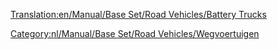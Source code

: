[[Translation:en/Manual/Base Set/Road Vehicles/Battery Trucks]]

{{nl/Manual/Base Set/Road Vehicles/Wegvoertuig|name     = MightyMover Batterijtruck
  |img      = en/Archive/Old 32bpp/MightyMover Battery.gif
  |price    = £4.797 (€ 9.594)
  |speed    = 30 mph (48 km/h)
  |annual   = £421 (€ 842)
  |designed = 1936
  |life     = 15
  |capacity = 17 [[nl/Manual/Base Set/Cargos/Batterijen|batterijen]]
}}

{{nl/Manual/Base Set/Road Vehicles/Wegvoertuig|name     = Powernaught Batterijtruck
  |img      = en/Archive/Old 32bpp/Powernaught Battery.gif
  |price    = £6.027 ( €12.054)
  |speed    = 55 mph (88 km/h)
  |annual   = £787 (€1.574)
  |designed = 1975
  |life     = 15
  |capacity = 19 [[nl/Manual/Base Set/Cargos/Batterijen|batterijen]]
}}

{{nl/Manual/Base Set/Road Vehicles/Wegvoertuig|name     = Wizzowow Batterijtruck
  |img      = en/Archive/Old 32bpp/Wizzow Battery.gif
  |price    = £6.437 (€12.874)
  |speed    = 70 mph (112 km/h)
  |annual   = £1.125 (€2.640)
  |designed = 2018
  |life     = 15
  |capacity = 22 [[nl/Manual/Base Set/Cargos/Batterijen|batterijen]]
}}
[[Category:nl/Manual/Base Set/Road Vehicles/Wegvoertuigen]]